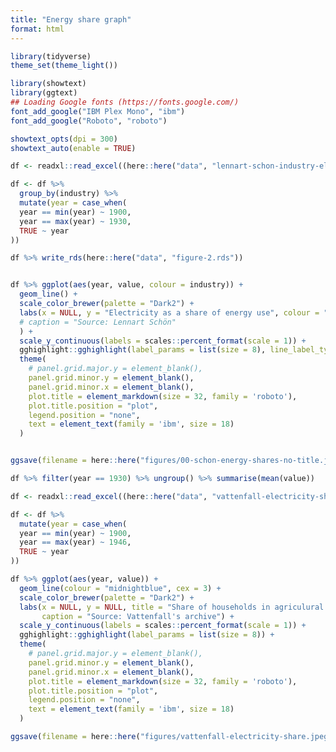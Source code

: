 ```yaml
---
title: "Energy share graph"
format: html
---
```



```r
library(tidyverse)
theme_set(theme_light())

library(showtext)
library(ggtext)
## Loading Google fonts (https://fonts.google.com/)
font_add_google("IBM Plex Mono", "ibm")
font_add_google("Roboto", "roboto")

showtext_opts(dpi = 300)
showtext_auto(enable = TRUE)
```


```r
df <- readxl::read_excel((here::here("data", "lennart-schon-industry-electricity-share.xlsx")))

df <- df %>% 
  group_by(industry) %>% 
  mutate(year = case_when(
  year == min(year) ~ 1900,
  year == max(year) ~ 1930,
  TRUE ~ year
))

df %>% write_rds(here::here("data", "figure-2.rds"))


df %>% ggplot(aes(year, value, colour = industry)) +
  geom_line() +
  scale_color_brewer(palette = "Dark2") +
  labs(x = NULL, y = "Electricity as a share of energy use", colour = "Industry", 
  # caption = "Source: Lennart Schön"
  ) +
  scale_y_continuous(labels = scales::percent_format(scale = 1)) +
  gghighlight::gghighlight(label_params = list(size = 8), line_label_type = "text_path") +
  theme(
    # panel.grid.major.y = element_blank(),
    panel.grid.minor.y = element_blank(),
    panel.grid.minor.x = element_blank(),
    plot.title = element_markdown(size = 32, family = 'roboto'),
    plot.title.position = "plot",
    legend.position = "none",
    text = element_text(family = 'ibm', size = 18)
  ) 


ggsave(filename = here::here("figures/00-schon-energy-shares-no-title.jpeg"), device = "jpeg", width = 290, height = 231, units = "mm", dpi = 300)

df %>% filter(year == 1930) %>% ungroup() %>% summarise(mean(value))

```




```r
df <- readxl::read_excel((here::here("data", "vattenfall-electricity-share.xlsx")))

df <- df %>% 
  mutate(year = case_when(
  year == min(year) ~ 1900,
  year == max(year) ~ 1946,
  TRUE ~ year
))

df %>% ggplot(aes(year, value)) +
  geom_line(colour = "midnightblue", cex = 3) +
  scale_color_brewer(palette = "Dark2") +
  labs(x = NULL, y = NULL, title = "Share of households in agriculural areas with electricity",
       caption = "Source: Vattenfall's archive") +
  scale_y_continuous(labels = scales::percent_format(scale = 1)) +
  gghighlight::gghighlight(label_params = list(size = 8)) +
  theme(
    # panel.grid.major.y = element_blank(),
    panel.grid.minor.y = element_blank(),
    panel.grid.minor.x = element_blank(),
    plot.title = element_markdown(size = 32, family = 'roboto'),
    plot.title.position = "plot",
    legend.position = "none",
    text = element_text(family = 'ibm', size = 18)
  ) 

ggsave(filename = here::here("figures/vattenfall-electricity-share.jpeg"), device = "jpeg", width = 290, height = 231, units = "mm", dpi = 300)
```



